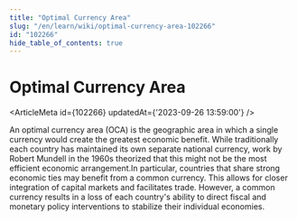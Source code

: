 ```yaml
---
title: "Optimal Currency Area"
slug: "/en/learn/wiki/optimal-currency-area-102266"
id: "102266"
hide_table_of_contents: true
---
```



# Optimal Currency Area

<ArticleMeta id={102266} updatedAt={'2023-09-26 13:59:00'} />
<div className='border-solid border-b border-t-0 my-4 border-[var(--ifm-color-gray-300)]' />

An optimal currency area (OCA) is the geographic area in which a single currency would create the greatest economic benefit. While traditionally each country has maintained its own separate national currency, work by Robert Mundell in the 1960s theorized that this might not be the most efficient economic arrangement.In particular, countries that share strong economic ties may benefit from a common currency. This allows for closer integration of capital markets and facilitates trade. However, a common currency results in a loss of each country's ability to direct fiscal and monetary policy interventions to stabilize their individual economies.
